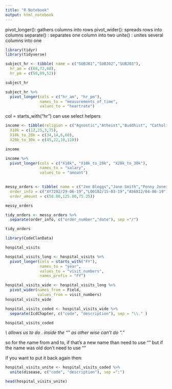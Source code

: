 ```yaml
---
title: "R Notebook"
output: html_notebook
---
```

pivot_longer(): gathers columns into rows
pivot_wider(): spreads rows into columns
separate() : separates one column into two
unite() : unites several columns into one

```r
library(tidyr)
library(tidyverse)
```

```r
subject_hr <- tibble( name = c("SUBJ01","SUBJ02","SUBJ03"), 
  hr_am = c(68,72,68), 
  hr_pm = c(58,89,52))

subject_hr
```
```r
subject_hr %>% 
  pivot_longer(cols = c("hr_am", "hr_pm"),
               names_to = "measurements_of_time",
               values_to = "heartrate")
```

col = starts_with("hr")
can use select helpers 
```r
income <- tibble(religion = c("Agnostic","Atheist","Buddhist", "Catholic"), 
  X10k = c(12,25,3,75), 
  X10k_to_20k = c(34,14,6,60),
  X20k_to_30k = c(45,22,10,110))

income
```

```r
income %>% 
  pivot_longer(cols = c("X10k", "X10k_to_20k", "X20k_to_30k"),
               names_to = "salary",
               values_to = "amount")
  
```
```r
messy_orders <- tibble( name = c("Joe Bloggs","Jane Smith","Penny Jones"), 
  order_info = c("XY7282/29-06-19","LO0182/15-03-19","AS6812/04-06-19"), 
  order_amount = c(58.00,125.00,75.25))

messy_orders
```

```r
tidy_orders <- messy_orders %>% 
  separate(order_info, c("order_number","date"), sep ="/")

tidy_orders
```
```r
library(CodeClanData)
```

```r
hospital_visits
```
```r
hospital_visits_long <- hospital_visits %>%
  pivot_longer(cols = starts_with("FY"), 
               names_to = "year", 
               values_to = "visit_numbers",
               names_prefix = "FY")
```

```r
hospital_visits_wide <- hospital_visits_long %>%
  pivot_wider(names_from = Field, 
              values_from = visit_numbers)
hospital_visits_wide
```

```r
hospital_visits_coded <- hospital_visits_wide %>%
  separate(IcdChapter, c("code", "description"), sep = "\\." )

hospital_visits_coded
```
_\\ allows us to do . inside the "" as other wise can't do "."_


so for the name from and to, if that's a new name than need to 
use "" but if the name was old don't need to use ""



if you want to put it back again then: 
```r
hospital_visits_unite <- hospital_visits_coded %>%
  unite(disease, c("code", "description"), sep =":")

head(hospital_visits_unite)
```

